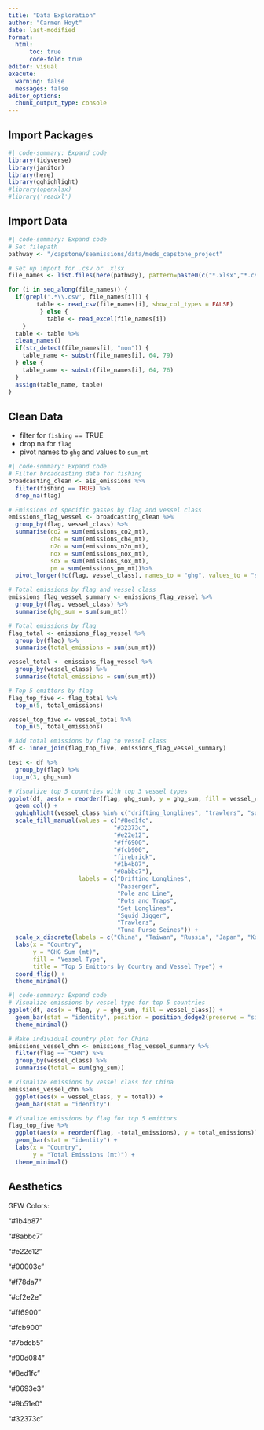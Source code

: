 ```yaml
---
title: "Data Exploration"
author: "Carmen Hoyt"
date: last-modified
format:
  html:
      toc: true
      code-fold: true
editor: visual
execute:
  warning: false
  messages: false
editor_options: 
  chunk_output_type: console
---
```


## Import Packages

```r
#| code-summary: Expand code
library(tidyverse)
library(janitor)
library(here)
library(gghighlight)
#library(openxlsx)
#library('readxl')
```

## Import Data

```r
#| code-summary: Expand code
# Set filepath
pathway <- "/capstone/seamissions/data/meds_capstone_project"

# Set up import for .csv or .xlsx
file_names <- list.files(here(pathway), pattern=paste0(c("*.xlsx","*.csv"), collapse="|"), full.names=TRUE)

for (i in seq_along(file_names)) {
  if(grepl('.*\\.csv', file_names[i])) {
        table <- read_csv(file_names[i], show_col_types = FALSE)
         } else {
           table <- read_excel(file_names[i])
    }
  table <- table %>%
  clean_names() 
  if(str_detect(file_names[i], "non")) {
    table_name <- substr(file_names[i], 64, 79)
  } else {
    table_name <- substr(file_names[i], 64, 76)
  }
  assign(table_name, table)
}
```

## Clean Data

-   filter for `fishing` == TRUE
-   drop na for `flag`
-   pivot names to `ghg` and values to `sum_mt`

```r
#| code-summary: Expand code
# Filter broadcasting data for fishing
broadcasting_clean <- ais_emissions %>%
  filter(fishing == TRUE) %>%
  drop_na(flag)

# Emissions of specific gasses by flag and vessel class
emissions_flag_vessel <- broadcasting_clean %>%
  group_by(flag, vessel_class) %>%
  summarise(co2 = sum(emissions_co2_mt),
            ch4 = sum(emissions_ch4_mt),
            n2o = sum(emissions_n2o_mt),
            nox = sum(emissions_nox_mt),
            sox = sum(emissions_sox_mt),
            pm = sum(emissions_pm_mt))%>%
  pivot_longer(!c(flag, vessel_class), names_to = "ghg", values_to = "sum_mt")

# Total emissions by flag and vessel class
emissions_flag_vessel_summary <- emissions_flag_vessel %>%
  group_by(flag, vessel_class) %>%
  summarise(ghg_sum = sum(sum_mt))

# Total emissions by flag
flag_total <- emissions_flag_vessel %>%
  group_by(flag) %>%
  summarise(total_emissions = sum(sum_mt))

vessel_total <- emissions_flag_vessel %>%
  group_by(vessel_class) %>%
  summarise(total_emissions = sum(sum_mt))

# Top 5 emittors by flag
flag_top_five <- flag_total %>%
  top_n(5, total_emissions)

vessel_top_five <- vessel_total %>%
  top_n(5, total_emissions)

# Add total emissions by flag to vessel class
df <- inner_join(flag_top_five, emissions_flag_vessel_summary)

test <- df %>%
  group_by(flag) %>%
 top_n(3, ghg_sum)

# Visualize top 5 countries with top 3 vessel types
ggplot(df, aes(x = reorder(flag, ghg_sum), y = ghg_sum, fill = vessel_class)) +
  geom_col() +
  gghighlight(vessel_class %in% c("drifting_longlines", "trawlers", "squid_jigger")) +
  scale_fill_manual(values = c("#8ed1fc", 
                              "#32373c", 
                              "#e22e12",
                              "#ff6900", 
                              "#fcb900", 
                              "firebrick", 
                              "#1b4b87",
                              "#8abbc7"),
                    labels = c("Drifting Longlines",
                               "Passenger",
                               "Pole and Line",
                               "Pots and Traps",
                               "Set Longlines",
                               "Squid Jigger",
                               "Trawlers",
                               "Tuna Purse Seines")) +
  scale_x_discrete(labels = c("China", "Taiwan", "Russia", "Japan", "Korea")) +
  labs(x = "Country",
       y = "GHG Sum (mt)",
       fill = "Vessel Type",
       title = "Top 5 Emittors by Country and Vessel Type") +
  coord_flip() +
  theme_minimal()
```

```r
#| code-summary: Expand code
# Visualize emissions by vessel type for top 5 countries
ggplot(df, aes(x = flag, y = ghg_sum, fill = vessel_class)) +
  geom_bar(stat = "identity", position = position_dodge2(preserve = "single")) +
  theme_minimal()

# Make individual country plot for China
emissions_vessel_chn <- emissions_flag_vessel_summary %>%
  filter(flag == "CHN") %>%
  group_by(vessel_class) %>%
  summarise(total = sum(ghg_sum))

# Visualize emissions by vessel class for China
emissions_vessel_chn %>%
  ggplot(aes(x = vessel_class, y = total)) +
  geom_bar(stat = "identity")

# Visualize emissions by flag for top 5 emittors
flag_top_five %>%
  ggplot(aes(x = reorder(flag, -total_emissions), y = total_emissions)) +
  geom_bar(stat = "identity") +
  labs(x = "Country",
       y = "Total Emissions (mt)") +
  theme_minimal()
```

## Aesthetics

GFW Colors:

"#1b4b87"

"#8abbc7"

"#e22e12"

"#00003c"

"#f78da7"

"#cf2e2e"

"#ff6900"

"#fcb900"

"#7bdcb5"

"#00d084"

"#8ed1fc"

"#0693e3"

"#9b51e0"

"#32373c"
